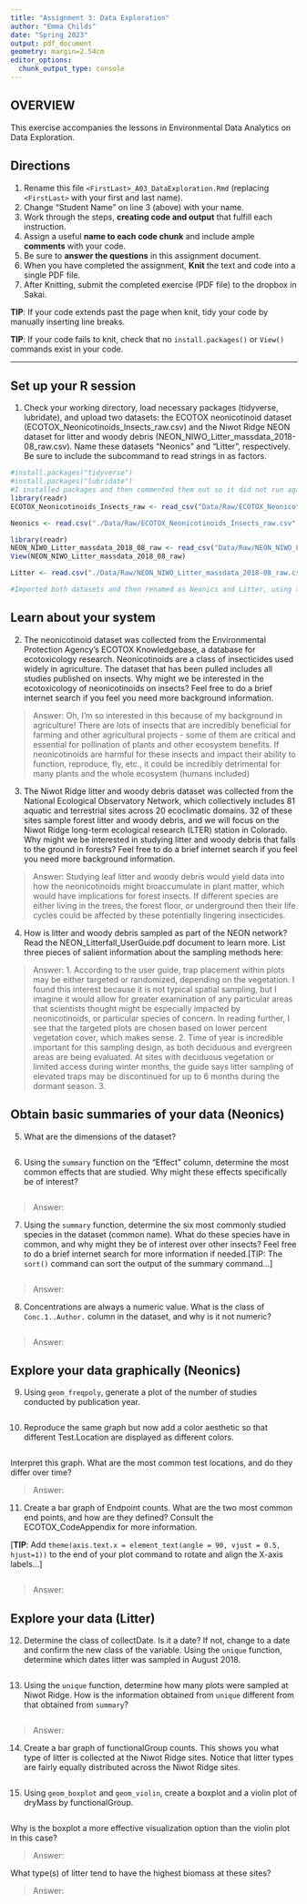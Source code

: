```yaml
---
title: "Assignment 3: Data Exploration"
author: "Emma Childs"
date: "Spring 2023"
output: pdf_document
geometry: margin=2.54cm
editor_options: 
  chunk_output_type: console
---
```


## OVERVIEW

This exercise accompanies the lessons in Environmental Data Analytics on Data Exploration.

## Directions

1.  Rename this file `<FirstLast>_A03_DataExploration.Rmd` (replacing `<FirstLast>` with your first and last name).
2.  Change "Student Name" on line 3 (above) with your name.
3.  Work through the steps, **creating code and output** that fulfill each instruction. 
4.  Assign a useful **name to each code chunk** and include ample **comments** with your code.
5.  Be sure to **answer the questions** in this assignment document.
6.  When you have completed the assignment, **Knit** the text and code into a single PDF file.
7.  After Knitting, submit the completed exercise (PDF file) to the dropbox in Sakai.

**TIP**: If your code extends past the page when knit, tidy your code by manually inserting line breaks.

**TIP**: If your code fails to knit, check that no `install.packages()` or `View()` commands exist in your code. 

---

## Set up your R session

1.  Check your working directory, load necessary packages (tidyverse, lubridate), and upload two datasets: the ECOTOX neonicotinoid dataset (ECOTOX_Neonicotinoids_Insects_raw.csv) and the Niwot Ridge NEON dataset for litter and woody debris (NEON_NIWO_Litter_massdata_2018-08_raw.csv). Name these datasets "Neonics" and "Litter", respectively. Be sure to include the subcommand to read strings in as factors.

```r
#install.packages("tidyverse")
#install.packages("lubridate")
#I installed packages and then commented them out so it did not run again.
library(readr)
ECOTOX_Neonicotinoids_Insects_raw <- read_csv("Data/Raw/ECOTOX_Neonicotinoids_Insects_raw.csv") 

Neonics <- read.csv("./Data/Raw/ECOTOX_Neonicotinoids_Insects_raw.csv",stringsAsFactors = TRUE)   

library(readr)
NEON_NIWO_Litter_massdata_2018_08_raw <- read_csv("Data/Raw/NEON_NIWO_Litter_massdata_2018-08_raw.csv")
View(NEON_NIWO_Litter_massdata_2018_08_raw)

Litter <- read.csv("./Data/Raw/NEON_NIWO_Litter_massdata_2018-08_raw.csv",stringsAsFactors = TRUE)   

#Imported both datasets and then renamed as Neonics and Litter, using the string as factors command.  
```

## Learn about your system

2.  The neonicotinoid dataset was collected from the Environmental Protection Agency's ECOTOX Knowledgebase, a database for ecotoxicology research. Neonicotinoids are a class of insecticides used widely in agriculture. The dataset that has been pulled includes all studies published on insects. Why might we be interested in the ecotoxicology of neonicotinoids on insects? Feel free to do a brief internet search if you feel you need more background information.

> Answer: Oh, I'm so interested in this because of my background in agriculture! There are lots of insects that are incredibly beneficial for farming and other agricultural projects - some of them are critical and essential for pollination of plants and other ecosystem benefits. If neonicotinoids are harmful for these insects and impact their ability to function, reproduce, fly, etc., it could be incredibly detrimental for many plants and the whole ecosystem (humans included)

3.  The Niwot Ridge litter and woody debris dataset was collected from the National Ecological Observatory Network, which collectively includes 81 aquatic and terrestrial sites across 20 ecoclimatic domains. 32 of these sites sample forest litter and woody debris, and we will focus on the Niwot Ridge long-term ecological research (LTER) station in Colorado. Why might we be interested in studying litter and woody debris that falls to the ground in forests? Feel free to do a brief internet search if you feel you need more background information.

> Answer: Studying leaf litter and woody debris would yield data into how the neonicotinoids might bioaccumulate in plant matter, which would have implications for forest insects. If different species are either living in the trees, the forest floor, or underground then their life cycles could be affected by these potentially lingering insecticides. 

4.  How is litter and woody debris sampled as part of the NEON network? Read the NEON_Litterfall_UserGuide.pdf document to learn more. List three pieces of salient information about the sampling methods here:

> Answer: 
 1. According to the user guide, trap placement within plots may be either targeted or randomized, depending on the vegetation. I found this interest because it is not typical spatial sampling, but I imagine it would allow for greater examination of any particular areas that scientists thought might be especially impacted by neonicotinoids, or particular species of concern. In reading further, I see that the targeted plots are chosen based on lower percent vegetation cover, which makes sense. 
 2. Time of year is incredible important for this sampling design, as both deciduous and evergreen areas are being evaluated. At sites with deciduous vegetation or limited access during winter months, the guide says litter sampling of elevated traps may be discontinued for up to 6 months during the dormant season. 
 3. 

## Obtain basic summaries of your data (Neonics)

5.  What are the dimensions of the dataset?

```r

```

6.  Using the `summary` function on the "Effect" column, determine the most common effects that are studied. Why might these effects specifically be of interest?

```r

```

> Answer:


7.  Using the `summary` function, determine the six most commonly studied species in the dataset (common name). What do these species have in common, and why might they be of interest over other insects? Feel free to do a brief internet search for more information if needed.[TIP: The `sort()` command can sort the output of the summary command...]

```r

```

> Answer:

8.  Concentrations are always a numeric value. What is the class of `Conc.1..Author.` column in the dataset, and why is it not numeric?

```r

```

> Answer:

## Explore your data graphically (Neonics)

9.  Using `geom_freqpoly`, generate a plot of the number of studies conducted by publication year.

```r

```

10. Reproduce the same graph but now add a color aesthetic so that different Test.Location are displayed as different colors.

```r

```

Interpret this graph. What are the most common test locations, and do they differ over time?

> Answer:

11. Create a bar graph of Endpoint counts. What are the two most common end points, and how are they defined? Consult the ECOTOX_CodeAppendix for more information. 

[**TIP**: Add `theme(axis.text.x = element_text(angle = 90, vjust = 0.5, hjust=1))` to the end of your plot command to rotate and align the X-axis labels...]

```r

```

> Answer:

## Explore your data (Litter)

12. Determine the class of collectDate. Is it a date? If not, change to a date and confirm the new class of the variable. Using the `unique` function, determine which dates litter was sampled in August 2018.

```r

```

13. Using the `unique` function, determine how many plots were sampled at Niwot Ridge. How is the information obtained from `unique` different from that obtained from `summary`?

```r

```

> Answer:

14. Create a bar graph of functionalGroup counts. This shows you what type of litter is collected at the Niwot Ridge sites. Notice that litter types are fairly equally distributed across the Niwot Ridge sites.

```r

```

15. Using `geom_boxplot` and `geom_violin`, create a boxplot and a violin plot of dryMass by functionalGroup.

```r

```

Why is the boxplot a more effective visualization option than the violin plot in this case?

> Answer:

What type(s) of litter tend to have the highest biomass at these sites?

> Answer:
